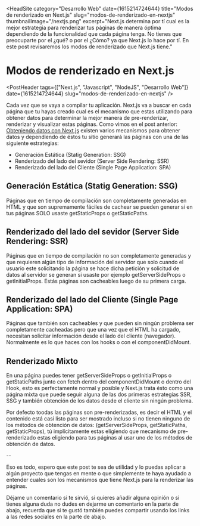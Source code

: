 
<HeadSite
  category="Desarrollo Web"
  date={1615214724644}
  title="Modos de renderizado en Next.js"
  slug="modos-de-renderizado-en-nextjs"
  thumbnailImage="/nextjs.png"
  excerpt="Next.js determina por tí cual es la mejor estrategia para renderizar tus páginas de manera óptima dependiendo de la funcionalidad que cada página tenga. No tienes que preocuparte por el ¿qué? o por el ¿Cómo? ya que Next.js lo hace por tí. En este post revisaremos los modos de renderizado que Next.js tiene."
></HeadSite>

# Modos de renderizado en Next.js

<PostHeader
  tags={["Next.js", "Javascript", "NodeJS", "Desarrollo Web"]}
  date={1615214724644}
  slug="modos-de-renderizado-en-nextjs"
/>

Cada vez que se vaya a compilar tu aplicación. Next.js va a buscar en cada página que tu
hayas creado cual es el mecanismo que estas utilizando para obtener datos para determinar
la mejor manera de pre-renderizar, renderizar y visualizar estas páginas. Como vimos
en el post anterior: [Obteniendo datos con Next.js](/posts/obteniendo-datos-con-nextjs) 
existen varios mecanismos para obtener datos y dependiendo de éstos tu sitio generará
las páginas con una de las siguiente estrategias:

- Generación Estática (Statig Generation: SSG)
- Renderizado del lado del sevidor (Server Side Rendering: SSR)
- Renderizado del lado del Cliente (Single Page Application: SPA)


## Generación Estática (Statig Generation: SSG)
Páginas que en tiempo de compilación son  completamente generadas en HTML 
y que son supremamente fáciles de cachear se pueden generar si en tus páginas
SOLO usaste getStaticProps o getStaticPaths.

## Renderizado del lado del sevidor (Server Side Rendering: SSR)
Páginas que en tiempo de compilación no son completamente  generadas y que
requieren algún tipo de información del servidor que solo cuando el usuario
este solicitando la página se hace dicha petición y solicitud de datos al servidor
se generan si usaste por ejemplo getServerSideProps o getInitialProps. Estás páginas
son cacheables luego de su primera carga.
 
## Renderizado del lado del Cliente (Single Page Application: SPA)
Páginas que también son cacheables y que pueden sin ningún problema ser completamente
cacheadas pero que una vez que el HTML ha cargado, necesitan solicitar información 
desde el lado del cliente (navegador). Normalmente es lo que haces con los hooks o con
el componentDidMount.

## Renderizado Mixto
En una página puedes tener getServerSideProps o getInitialProps o getStaticPaths junto con fetch dentro
del componentDidMount o dentro del Hook, esto es perfectamente normal y posible
y Next.js trata ésto como una página mixta que puede seguir alguna de las dos primeras
estrategias SSR, SSG y también obtención de los datos desde el cliente sin ningún problema.

Por defecto toodas las páginas son pre-renderizadas, es decir el HTML y el contenido
está casi listo para ser mostrado incluso si no tienen ninguno de los métodos de
obtención de datos: (getServerSideProps, getStaticPaths, getStaticProps), tú implícitamente
estas eligiendo que mecanismo de pre-renderizado estas eligiendo para tus páginas
al usar uno de los métodos de obtención de datos.

--

Eso es todo, espero que este post te sea de utilidad y lo puedas aplicar a 
algún proyecto que tengas en mente o que simplemente te haya ayudado a entender 
cuales son los mecanismos que tiene Next.js para la renderizar las páginas.

Déjame un comentario si te sirvió, si quieres añadir 
alguna opinión o si tienes alguna duda no dudes en dejarme un comentario 
en la parte de abajo, recuerda que si te gustó también puedes compartir usando los links a 
las redes sociales en la parte de abajo.

<Discuss slug="modos-de-renderizado-en-nextjs" />